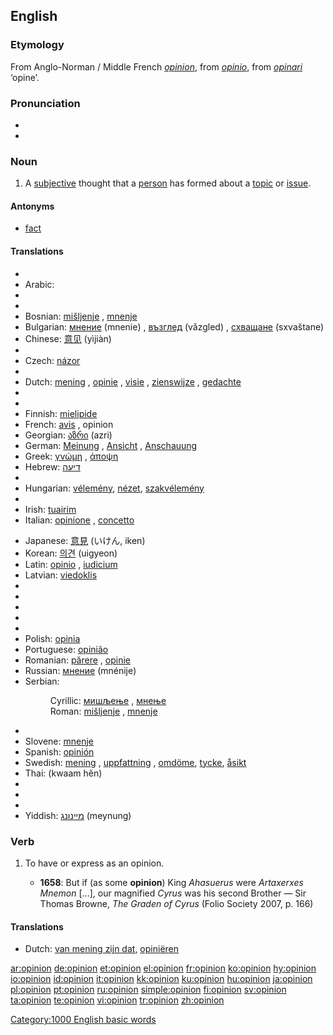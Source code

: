 {{see|opinión}}
==English==

{{rank|wind|drew|strength|596|opinion|according|walked|office}}

===Etymology===
From Anglo-Norman / Middle French ''[[#French|opinion]]'', from {{L.}} ''[[opinio]]'', from ''[[opinari]]'' ‘opine’.

===Pronunciation===
*{{IPA|/əˈpɪnjən/}}
*{{audio|en-us-opinion.ogg|Audio (US)}}

===Noun===
{{en-noun}}

# A [[subjective]] thought that a [[person]] has formed about a [[topic]] or [[issue]].

====Antonyms====
*[[fact]]

====Translations====
{{trans-top|subjective thought}}
*{{trreq|Albanian}}
*Arabic: {{Arab|[[رأي]]}} {{IPAchar|(rā’i)}} {{m}}
*{{trreq|Armenian}}
*{{trreq|Basque}}
*Bosnian: [[mišljenje]] {{n}}, [[mnenje]] {{n}}
*Bulgarian: [[мнение]] (mnenie) {{n}}, [[възглед]] (vǎzgled) {{m}}, [[схващане]] (sxvaštane) {{n}}
*Chinese: [[意见]] (yìjiàn)
*{{trreq|Croatian}}
*Czech: [[názor]] {{m}}
*{{trreq|Danish}}
*Dutch: [[mening]] {{f}}, [[opinie]] {{f}}, [[visie]] {{f}}, [[zienswijze]] {{f}}, [[gedachte]] {{f}}
*{{trreq|Esperanto}}
*{{trreq|Estonian}}
*Finnish: [[mielipide]]
*French: [[avis#French|avis]] {{m}}, opinion {{f}}
*Georgian: [[აზრი]] (azri)
*German: [[Meinung]] {{f}}, [[Ansicht]] {{f}}, [[Anschauung]] {{f}}
*Greek: [[γνώμη]] {{f}}, [[άποψη]] {{f}}
*Hebrew: [[דיעה]] {{f}}
*{{trreq|Hindi}}
*Hungarian: [[vélemény]], [[nézet]], [[szakvélemény]]
*{{trreq|Icelandic}}
*Irish: [[tuairim]]
*Italian: [[opinione]] {{f}}, [[concetto]] {{m}}
{{trans-mid}}
*Japanese: [[意見]] (いけん, iken)
*Korean: [[의견]] (uigyeon)
*Latin: [[opinio]] {{f}}, [[iudicium]] {{n}}
*Latvian: [[viedoklis]]
*{{trreq|Lithuanian}}
*{{trreq|Maltese}}
*{{trreq|Mongolian}}
*{{trreq|Norwegian}}
*{{trreq|Persian}}
*Polish: [[opinia]] {{f}}
*Portuguese: [[opinião]] {{f}}
*Romanian: [[părere]] {{f}}, [[opinie]] {{f}}
*Russian: [[мнение]] (mnénije) {{n}}
*Serbian:
*:Cyrillic: [[мишљење]] {{n}}, [[мнење]] {{n}}
*:Roman: [[mišljenje]] {{n}}, [[mnenje]] {{n}}
*{{trreq|Slovak}}
*Slovene: [[mnenje]] {{n}}
*Spanish: [[opinión]] {{f}}
*Swedish: [[mening]] {{c}}, [[uppfattning]] {{c}}, [[omdöme]], [[tycke]], [[åsikt]]
*Thai: {{Thai|[[ความเห็น]]}} (kwaam hĕn)
*{{trreq|Turkish}}
*{{trreq|Vietnamese}}
*{{trreq|Welsh}}
*Yiddish: [[מיינונג]] (meynung) {{f}}
{{trans-bottom}}

===Verb===
{{en-verb}}

# {{transitive}} To have or express as an opinion.
#*'''1658''': But if (as some '''opinion''') King ''Ahasuerus'' were ''Artaxerxes Mnemon'' [...], our magnified ''Cyrus'' was his second Brother — Sir Thomas Browne, ''The Graden of Cyrus'' (Folio Society 2007, p. 166)

====Translations====
{{trans-top|To have or express as an opinion}}
*Dutch: [[van mening zijn dat]], [[opiniëren]]
{{trans-mid}}
{{trans-bottom}}

[[Category:1000 English basic words]]

[[ar:opinion]]
[[de:opinion]]
[[et:opinion]]
[[el:opinion]]
[[fr:opinion]]
[[ko:opinion]]
[[hy:opinion]]
[[io:opinion]]
[[id:opinion]]
[[it:opinion]]
[[kk:opinion]]
[[ku:opinion]]
[[hu:opinion]]
[[ja:opinion]]
[[pl:opinion]]
[[pt:opinion]]
[[ru:opinion]]
[[simple:opinion]]
[[fi:opinion]]
[[sv:opinion]]
[[ta:opinion]]
[[te:opinion]]
[[vi:opinion]]
[[tr:opinion]]
[[zh:opinion]]
